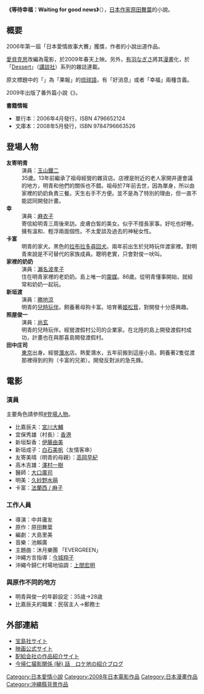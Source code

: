 {{Link style|time=2015-12-11T08:12:15+00:00}}
{{Unreferenced |time=2009-09-10T08:42:03+00:00 }}
{{noteTA
|T=等待幸福：Waiting for good news
}}
{{Infobox Book
| name          = 等待幸福：Waiting for good news
| title_orig    = {{lang|ja|カフーを待ちわびて}}：Waiting for good news
| translator    = [[蕭世玫|蕭世玫]]
| image         = 
| image_caption = 
| author        = [[原田舞葉|原田舞葉]]
| illustrator   = 
| cover_artist  = 
| country       = {{JPN}}
| language      = [[日語|日語]]
| series        = 
| subject       = 
| genre         = [[愛情小說|愛情小說]]
| publisher     = 日本：[[寶島社|寶島社]]、台灣：聯經
| pub_date      = 日本：2006年3月20日、台灣：2007年12月13日
| english_pub_date = 
| media_type    = [[:en:Hardcover|精裝本]]
| pages         = 283頁
| isbn          = 日本：ISBN 9784796652124、台灣：9789570832143
| oclc          = 
| preceded_by   = 
| followed_by   = 
}}
'''《等待幸福：Waiting for good news》'''（{{lang-ja|カフーを待ちわびて：Waiting for good news}}），[[日本|日本]][[作家|作家]][[原田舞葉|原田舞葉]]的小說。
==概要==
2006年第一屆「日本愛情故事大賽」獲獎，作者的小說出道作品。

[[愛貝克思|愛貝克思]]改編為電影，於2009年春天上映。另外，[[:ja:有羽なぎさ|有羽なぎさ]]將其[[漫畫|漫畫]]化，於「[[:ja:デザート_(雑誌)|Dessert]]」（[[講談社|講談社]]）系列的雜誌連載。

原文標題中的「{{lang|ja|カフー}}」為「果報」的[[琉球語|琉球語]]，有「好消息」或者「幸福」兩種含義。

2009年出版了番外篇小說《{{lang|ja|花々}}》。

'''書籍情報'''
* 單行本：2006年4月發行，ISBN 4796652124
* 文庫本：2008年5月發行，ISBN 9784796663526

==登場人物==
;'''友寄明青'''
:演員：[[玉山鐵二|玉山鐵二]]
:35歲。13年前繼承了祖母經營的雜貨店。店裡是附近的老人家開井邊會議的地方，明青和他們的關係也不錯。祖母於7年前去世，因為單身，所以由家裡的奶奶負責三餐。天生右手不方便。並不是為了特別的理由，但一直不能認同開發計畫。
;'''幸'''
:演員：[[:ja:マイコ|麻衣子]]
:寄信給明青三周後來訪。皮膚白皙的美女。似乎不擅長家事。好吃也好睡。擁有溫和、輕浮兩面個性。不太愛談及過去的神秘女性。
;'''卡富'''
:明青的家犬。黑色的[[拉布拉多尋回犬|拉布拉多尋回犬]]。兩年前出生於兒時玩伴渡家裡。對明青來說是不可替代的家族成員。聰明老實，只會對俊一吠叫。
;'''家裡的奶奶'''
:演員：[[瀨名波孝子|瀨名波孝子]]
:住在明青家裡的老奶奶。島上唯一的[[靈媒|靈媒]]。86歲。從明青懂事開始，就經常和奶奶一起玩。
;'''新垣渡'''
:演員：[[勝地涼|勝地涼]]
:明青的[[青梅竹馬|兒時玩伴]]。飼養著母狗卡富。培育著[[姬松茸|姬松茸]]，對開發十分感興趣。
;'''照屋俊一'''
:演員：[[尚玄|尚玄]]
:明青的兒時玩伴。經營渡假村公司的企業家。在北陸的島上開發渡假村成功，計畫也在與那喜島開發渡假村。
;'''田中庄司'''
:[[東京|東京]]出身。經營[[潛水|潛水]]店。熱愛潛水，五年前搬到這座小島。飼養著2隻從渡那裡得到的狗（卡富的兄弟）。開發反對派的急先鋒。

==電影==
===演員===
主要角色請參照[[#登場人物|#登場人物]]。
* 比嘉辰夫：[[宮川大輔|宮川大輔]]
* 宜保秀雄（村長）：[[香港|香港]]
* 新垣梨香：[[亞由美|伊藤由美]]
* 新垣成子：[[白石美帆|白石美帆]]（友情客串）
* 友寄美晴（明青的母親）：[[高岡早紀|高岡早紀]]
* 高木吉雄：[[澤村一樹|澤村一樹]]
* 醫師：[[大口廣司|大口廣司]]
* 明美：[[久紗野水萌|久紗野水萌]]
* 卡富：[[:ja:ラッシュ_/_マコ|法蘭西 / 麻子]]

===工作人員===
* 導演：中井庸友
* 原作：原田舞葉
* 編劇：大島里美
* 音樂：池賴廣
* 主題曲：沐月樂團 「EVERGREEN」
* 沖繩方言指導：[[今城翔子|今城翔子]]
* 沖繩今歸仁村場地協調：[[上間宏明|上間宏明]]

===與原作不同的地方===
* 明青與俊一的年齡設定：35歳→28歳
* 比嘉辰夫的職業：民宿主人→郵務士

==外部連結==
* [http://tkj.jp/book/book_01521201.html 宝島社サイト]
* [http://kafu-movie.jp/ 映画公式サイト]
* [https://web.archive.org/web/20090303100210/http://avexmovie.jp/wk/000253.html 配給会社の作品紹介サイト]
* [http://uemahiro.ti-da.net/ 今帰仁撮影関係 (秘) 話　ロケ地の紹介ブログ]

{{DEFAULTSORT:Kafu o Machiwabite}}
[[Category:日本愛情小說|Category:日本愛情小說]]
[[Category:2008年日本電影作品|Category:2008年日本電影作品]]
[[Category:日本漫畫作品|Category:日本漫畫作品]]
[[Category:沖繩縣背景作品|Category:沖繩縣背景作品]]